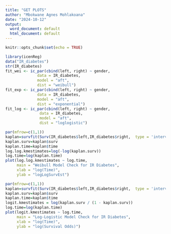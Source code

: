 ---
title: "GET PLOTS"
author: "Mbokwane Agnes Mohlakoana"
date: "2024-10-12"
output:
  word_document: default
  html_document: default
---

```{r setup, include=FALSE}
knitr::opts_chunk$set(echo = TRUE)
```

```{r}
library(icenReg)
data("IR_diabetes")
str(IR_diabetes)
fit_wei <- ic_par(cbind(left, right) ~ gender,
              data = IR_diabetes,
              model = "aft",
              dist = "weibull")
fit_exp <- ic_par(cbind(left, right) ~ gender,
              data = IR_diabetes,
              model = "aft",
              dist = "exponential")
fit_log <- ic_par(cbind(left, right) ~ gender,
               data = IR_diabetes,
               model = "aft",
               dist = "loglogistic")
```

```{r}
par(mfrow=c(1,1))
kaplan=survfit(Surv(IR_diabetes$left,IR_diabetes$right,  type = 'interval2') ~ IR_diabetes$gender,data=IR_diabetes)
kaplan.surv=kaplan$surv
kaplan.time=kaplan$time
log.log.kmestimates=log(-log(kaplan.surv))
log.time=log(kaplan.time)
plot(log.log.kmestimates ~ log.time, 
     main = "Weibull Model Check for IR Diabetes", 
     xlab = "log(Time)", 
     ylab = "logLogSurvEst")
```


```{r}
par(mfrow=c(1,1))
kaplan=survfit(Surv(IR_diabetes$left,IR_diabetes$right,  type = 'interval2') ~ IR_diabetes$gender,data=IR_diabetes)
kaplan.surv=kaplan$surv
kaplan.time=kaplan$time
logit.kmestimates = log(kaplan.surv / (1 - kaplan.surv))
log.time=log(kaplan.time)
plot(logit.kmestimates ~ log.time, 
     main = "Log-Logistic Model Check for IR Diabetes", 
     xlab = "log(Time)", 
     ylab = "log(Survival Odds)")

```

